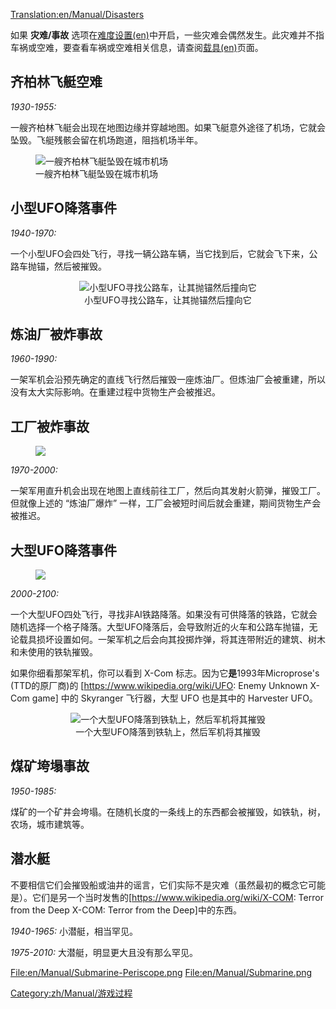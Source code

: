 [[Translation:en/Manual/Disasters]]

{{zh/Manual/目录}}

如果 '''灾难/事故''' 选项在[[en/Archive/Manual/Settings/Difficulty|难度设置(en)]]中开启，一些灾难会偶然发生。此灾难并不指车祸或空难，要查看车祸或空难相关信息，请查阅[[en/Manual/Vehicles|载具(en)]]页面。

== 齐柏林飞艇空难 ==

''1930-1955:''

一艘齐柏林飞艇会出现在地图边缘并穿越地图。如果飞艇意外途径了机场，它就会坠毁。飞艇残骸会留在机场跑道，阻挡机场半年。

[[File:en/Manual/Zeppelin.png|center|frame|一艘齐柏林飞艇坠毁在城市机场]]

== 小型UFO降落事件 ==

''1940-1970:''

一个小型UFO会四处飞行，寻找一辆公路车辆，当它找到后，它就会飞下来，公路车抛锚，然后被摧毁。
<center>[[File:en/Manual/Smallufo.png|center|frame|小型UFO寻找公路车，让其抛锚然后撞向它]]</center>

== 炼油厂被炸事故 ==

''1960-1990:''

一架军机会沿预先确定的直线飞行然后摧毁一座炼油厂。但炼油厂会被重建，所以没有太大实际影响。在重建过程中货物生产会被推迟。

== 工厂被炸事故 ==

[[File:en/Manual/Helicopter.png|right|frame|]]

''1970-2000:''

一架军用直升机会出现在地图上直线前往工厂，然后向其发射火箭弹，摧毁工厂。但就像上述的 “炼油厂爆炸” 一样，工厂会被短时间后就会重建，期间货物生产会被推迟。
== 大型UFO降落事件 ==

[[File:en/Manual/Bomber.png|right|frame|]]

''2000-2100:''

一个大型UFO四处飞行，寻找非AI铁路降落。如果没有可供降落的铁路，它就会随机选择一个格子降落。大型UFO降落后，会导致附近的火车和公路车抛锚，无论载具损坏设置如何。一架军机之后会向其投掷炸弹，将其连带附近的建筑、树木和未使用的铁轨摧毁。

如果你细看那架军机，你可以看到 X-Com 标志。因为它'''是'''1993年Microprose's (TTD的原厂商)的 [https://www.wikipedia.org/wiki/UFO: Enemy Unknown X-Com game] 中的 Skyranger 飞行器，大型 UFO 也是其中的 Harvester UFO。

<center>[[File:en/Manual/Largeufo.png|center|frame|一个大型UFO降落到铁轨上，然后军机将其摧毁]]</center>

== 煤矿垮塌事故 ==

''1950-1985:''

煤矿的一个矿井会垮塌。在随机长度的一条线上的东西都会被摧毁，如铁轨，树，农场，城市建筑等。

== 潜水艇 ==

不要相信它们会摧毁船或油井的谣言，它们实际不是灾难（虽然最初的概念它可能是）。它们是另一个当时发售的[https://www.wikipedia.org/wiki/X-COM: Terror from the Deep X-COM: Terror from the Deep]中的东西。

''1940-1965:'' 小潜艇，相当罕见。

''1975-2010:'' 大潜艇，明显更大且没有那么罕见。

<gallery widths=300px>
File:en/Manual/Submarine-Periscope.png
File:en/Manual/Submarine.png
</gallery>

[[Category:zh/Manual/游戏过程]]